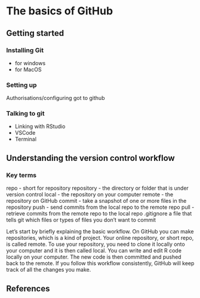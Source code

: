 # The basics of GitHub

## Getting started

### Installing Git

- for windows
- for MacOS

### Setting up

Authorisations/configuring got to github

### Talking to git

- Linking with RStudio
- VSCode
- Terminal

## Understanding the version control workflow

### Key terms

repo - short for repository
repository - the directory or folder that is under version control
local - the repository on your computer
remote - the repository on GitHub
commit - take a snapshot of one or more files in the repository
push - send commits from the local repo to the remote repo
pull - retrieve commits from the remote repo to the local repo
.gitignore a file that tells git which files or types of files you don’t want to commit

Let’s start by briefly explaining the basic workflow. On GitHub you can make repositories, which is a kind of project. Your online repository, or short repo, is called remote. To use your repository, you need to clone it locally onto your computer and it is then called local. You can write and edit R code locally on your computer. The new code is then committed and pushed back to the remote. If you follow this workflow consistently, GitHub will keep track of all the changes you make.

## References {.unnumbered}

::: {#refs}
:::